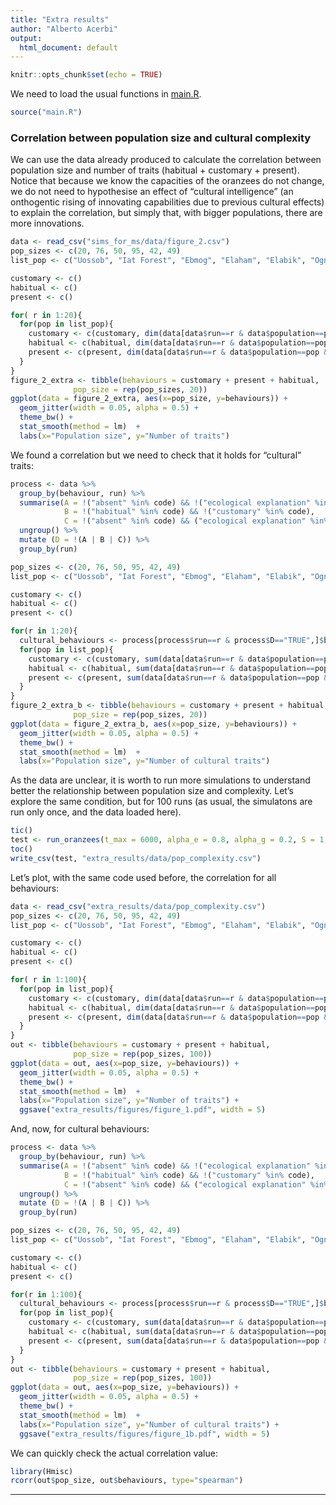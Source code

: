 ```yaml
---
title: "Extra results"
author: "Alberto Acerbi"
output:
  html_document: default
---
```


```r
knitr::opts_chunk$set(echo = TRUE)
```


We need to load the usual functions in [main.R](main.R).

```r
source("main.R")
```

### Correlation between population size and cultural complexity

We can use the data already produced to calculate the correlation between population size and number of traits (habitual + customary + present). Notice that because we know the capacities of the oranzees do not change, we do not need to hypothesise an effect of "cultural intelligence" (an onthogentic rising of innovating capabilities due to previous cultural effects) to explain the correlation, but simply that, with bigger populations, there are more innovations. 

```r
data <- read_csv("sims_for_ms/data/figure_2.csv")
pop_sizes <- c(20, 76, 50, 95, 42, 49)
list_pop <- c("Uossob", "Iat Forest", "Ebmog", "Elaham", "Elabik", "Ognodub")

customary <- c()
habitual <- c()
present <- c()

for( r in 1:20){
  for(pop in list_pop){
    customary <- c(customary, dim(data[data$run==r & data$population==pop & data$code=="customary",])[1])
    habitual <- c(habitual, dim(data[data$run==r & data$population==pop & data$code=="habitual",])[1])
    present <- c(present, dim(data[data$run==r & data$population==pop & data$code=="present",])[1])
  }
}
figure_2_extra <- tibble(behaviours = customary + present + habitual, 
              pop_size = rep(pop_sizes, 20))
ggplot(data = figure_2_extra, aes(x=pop_size, y=behaviours)) +
  geom_jitter(width = 0.05, alpha = 0.5) +
  theme_bw() +
  stat_smooth(method = lm)  +
  labs(x="Population size", y="Number of traits")
```

We found a correlation but we need to check that it holds for "cultural" traits:

```r
process <- data %>%
  group_by(behaviour, run) %>%
  summarise(A = !("absent" %in% code) && !("ecological explanation" %in% code), 
            B = !("habitual" %in% code) && !("customary" %in% code),
            C = !("absent" %in% code) && ("ecological explanation" %in% code)) %>%
  ungroup() %>%
  mutate (D = !(A | B | C)) %>%
  group_by(run)

pop_sizes <- c(20, 76, 50, 95, 42, 49)
list_pop <- c("Uossob", "Iat Forest", "Ebmog", "Elaham", "Elabik", "Ognodub")

customary <- c()
habitual <- c()
present <- c()

for(r in 1:20){
  cultural_behaviours <- process[process$run==r & process$D=="TRUE",]$behaviour
  for(pop in list_pop){
    customary <- c(customary, sum(data[data$run==r & data$population==pop & data$code=="customary",]$behaviour %in% cultural_behaviours))
    habitual <- c(habitual, sum(data[data$run==r & data$population==pop & data$code=="habitual",]$behaviour %in% cultural_behaviours))
    present <- c(present, sum(data[data$run==r & data$population==pop & data$code=="present",]$behaviour %in% cultural_behaviours))
  }
}
figure_2_extra_b <- tibble(behaviours = customary + present + habitual, 
              pop_size = rep(pop_sizes, 20))
ggplot(data = figure_2_extra_b, aes(x=pop_size, y=behaviours)) +
  geom_jitter(width = 0.05, alpha = 0.5) +
  theme_bw() +
  stat_smooth(method = lm)  +
  labs(x="Population size", y="Number of cultural traits")
```

As the data are unclear, it is worth to run more simulations to understand better the relationship between population size and complexity. Let's explore the same condition, but for 100 runs (as usual, the simulatons are run only once, and the data loaded here).

```r
tic()
test <- run_oranzees(t_max = 6000, alpha_e = 0.8, alpha_g = 0.2, S = 1, init_world = TRUE, n_run = 100)
toc()
write_csv(test, "extra_results/data/pop_complexity.csv")
```

Let's plot, with the same code used before, the correlation for all behaviours:

```r
data <- read_csv("extra_results/data/pop_complexity.csv")
pop_sizes <- c(20, 76, 50, 95, 42, 49)
list_pop <- c("Uossob", "Iat Forest", "Ebmog", "Elaham", "Elabik", "Ognodub")

customary <- c()
habitual <- c()
present <- c()

for( r in 1:100){
  for(pop in list_pop){
    customary <- c(customary, dim(data[data$run==r & data$population==pop & data$code=="customary",])[1])
    habitual <- c(habitual, dim(data[data$run==r & data$population==pop & data$code=="habitual",])[1])
    present <- c(present, dim(data[data$run==r & data$population==pop & data$code=="present",])[1])
  }
}
out <- tibble(behaviours = customary + present + habitual, 
              pop_size = rep(pop_sizes, 100))
ggplot(data = out, aes(x=pop_size, y=behaviours)) +
  geom_jitter(width = 0.05, alpha = 0.5) +
  theme_bw() +
  stat_smooth(method = lm)  +
  labs(x="Population size", y="Number of traits") +
  ggsave("extra_results/figures/figure_1.pdf", width = 5)
```

And, now, for cultural behaviours:

```r

process <- data %>%
  group_by(behaviour, run) %>%
  summarise(A = !("absent" %in% code) && !("ecological explanation" %in% code), 
            B = !("habitual" %in% code) && !("customary" %in% code),
            C = !("absent" %in% code) && ("ecological explanation" %in% code)) %>%
  ungroup() %>%
  mutate (D = !(A | B | C)) %>%
  group_by(run)

pop_sizes <- c(20, 76, 50, 95, 42, 49)
list_pop <- c("Uossob", "Iat Forest", "Ebmog", "Elaham", "Elabik", "Ognodub")

customary <- c()
habitual <- c()
present <- c()

for(r in 1:100){
  cultural_behaviours <- process[process$run==r & process$D=="TRUE",]$behaviour
  for(pop in list_pop){
    customary <- c(customary, sum(data[data$run==r & data$population==pop & data$code=="customary",]$behaviour %in% cultural_behaviours))
    habitual <- c(habitual, sum(data[data$run==r & data$population==pop & data$code=="habitual",]$behaviour %in% cultural_behaviours))
    present <- c(present, sum(data[data$run==r & data$population==pop & data$code=="present",]$behaviour %in% cultural_behaviours))
  }
}
out <- tibble(behaviours = customary + present + habitual, 
              pop_size = rep(pop_sizes, 100))
ggplot(data = out, aes(x=pop_size, y=behaviours)) +
  geom_jitter(width = 0.05, alpha = 0.5) +
  theme_bw() +
  stat_smooth(method = lm)  +
  labs(x="Population size", y="Number of cultural traits") +
  ggsave("extra_results/figures/figure_1b.pdf", width = 5)
```

We can quickly check the actual correlation value:

```r
library(Hmisc)
rcorr(out$pop_size, out$behaviours, type="spearman")
```

***


